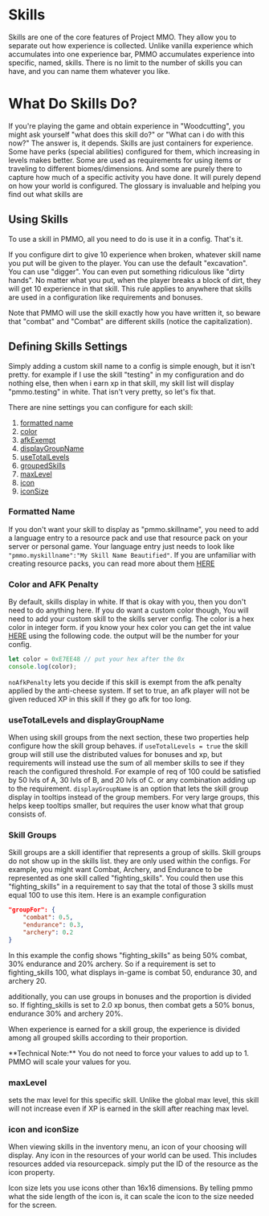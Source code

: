 # Skills
Skills are one of the core features of Project MMO.  They allow you to separate out how experience is collected.  Unlike vanilla experience which accumulates into one experience bar, PMMO accumulates experience into specific, named, skills.  There is no limit to the number of skills you can have, and you can name them whatever you like.

# What Do Skills Do?
If you're playing the game and obtain experience in "Woodcutting", you might ask yourself "what does this skill do?" or "What can i do with this now?"  The answer is, it depends.  Skills are just containers for experience.  Some have perks (special abilities) configured for them, which increasing in levels makes better.  Some are used as requirements for using items or traveling to different biomes/dimensions.  And some are purely there to capture how much of a specific activity you have done.  It will purely depend on how your world is configured.  The glossary is invaluable and helping you find out what skills are

## Using Skills
To use a skill in PMMO, all you need to do is use it in a config.  That's it.

If you configure dirt to give 10 experience when broken, whatever skill name you put will be given to the player.  You can use the default "excavation". You can use "digger".  You can even put something ridiculous like "dirty hands".  No matter what you put, when the player breaks a block of dirt, they will get 10 experience in that skill.  This rule applies to anywhere that skills are used in a configuration like requirements and bonuses.

<Callout variant="warning">
    Note that PMMO will use the skill exactly how you have written it, so beware that "combat" and "Combat" are different skills (notice the capitalization).
</Callout>

## Defining Skills Settings
Simply adding a custom skill name to a config is simple enough, but it isn't pretty.  for example if I use the skill "testing" in my configuration and do nothing else, then when i earn xp in that skill, my skill list will display "pmmo.testing" in white.  That isn't very pretty, so let's fix that.

There are nine settings you can configure for each skill: 
1. [formatted name](#formatted-name)
2. [color](#color-and-afk-penalty)
3. [afkExempt](#color-and-afk-penalty)
4. [displayGroupName](#usetotallevels-and-displaygroupname)
5. [useTotalLevels](#usetotallevels-and-displaygroupname)
6. [groupedSkills](#skill-groups)
7. [maxLevel](#maxlevel)
8. [icon](#icon-and-iconsize)
9. [iconSize](#icon-and-iconsize)

### Formatted Name
If you don't want your skill to display as "pmmo.skillname", you need to add a language entry to a resource pack and use that resource pack on your server or personal game.  Your language entry just needs to look like `"pmmo.myskillname":"My Skill Name Beautified"`.  If you are unfamiliar with creating resource packs, you can read more about them [HERE](https://minecraft.wiki/w/Resource_pack)

### Color and AFK Penalty
By default, skills display in white.  If that is okay with you, then you don't need to do anything here.  If you do want a custom color though, You will need to add your custom skill to the skills server config.  The color is a hex color in integer form.  if you know your hex color you can get the int value [HERE](https://www.programiz.com/javascript/online-compiler/) using the following code.  the output will be the number for your config.
```js
let color = 0xE7EE48 // put your hex after the 0x
console.log(color);
```

`noAfkPenalty` lets you decide if this skill is exempt from the afk penalty applied by the anti-cheese system.  If set to true, an afk player will not be given reduced XP in this skill if they go afk for too long.

### useTotalLevels and displayGroupName
When using skill groups from the next section, these two properties help configure how the skill group behaves.  if `useTotalLevels = true` the skill group will still use the distributed values for bonuses and xp, but requirements will instead use the sum of all member skills to see if they reach the configured threshold.  For example of req of 100 could be satisfied by 50 lvls of A, 30 lvls of B, and 20 lvls of C.  or any combination adding up to the requirement.  `displayGroupName` is an option that lets the skill group display in tooltips instead of the group members.  For very large groups, this helps keep tooltips smaller, but requires the user know what that group consists of.

### Skill Groups
Skill groups are a skill identifier that represents a group of skills.  Skill groups do not show up in the skills list.  they are only used within the configs.  For example, you might want Combat, Archery, and Endurance to be represented as one skill called "fighting_skills".  You could then use this "fighting_skills" in a requirement to say that the total of those 3 skills must equal 100 to use this item.  Here is an example configuration
```json
"groupFor": {
    "combat": 0.5,
    "endurance": 0.3,
    "archery": 0.2
}
```
In this example the config shows "fighting_skills" as being 50% combat, 30% endurance and 20% archery.  So if a requirement is set to fighting_skills 100, what displays in-game is combat 50, endurance 30, and archery 20.

additionally, you can use groups in bonuses and the proportion is divided so.  If fighting_skills is set to 2.0 xp bonus, then combat gets a 50% bonus, endurance 30% and archery 20%.

When experience is earned for a skill group, the experience is divided among all grouped skills according to their proportion.

<Callout>
    **Technical Note:** You do not need to force your values to add up to 1.  PMMO will scale your values for you.
</Callout>

### maxLevel
sets the max level for this specific skill.  Unlike the global max level, this skill will not increase even if XP is earned in the skill after reaching max level.

### icon and iconSize
When viewing skills in the inventory menu, an icon of your choosing will display.  Any icon in the resources of your world can be used.  This includes resources added via resourcepack.  simply put the ID of the resource as the icon property.

Icon size lets you use icons other than 16x16 dimensions.  By telling pmmo what the side length of the icon is, it can scale the icon to the size needed for the screen.